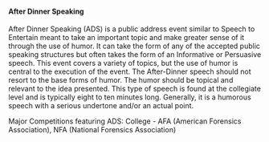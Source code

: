 ==== After Dinner Speaking ====
After Dinner Speaking (ADS) is a public address event similar to Speech to Entertain meant to take an important topic and make greater sense of it through the use of humor.  It can take the form of any of the accepted public speaking structures but often takes the form of an Informative or Persuasive speech. This event covers a variety of topics, but the use of humor is central to the execution of the event. The After-Dinner speech should not resort to the base forms of humor. The humor should be topical and relevant to the idea presented. This type of speech is found at the collegiate level and is typically eight to ten minutes long. Generally, it is a humorous speech with a serious undertone and/or an actual point.

Major Competitions featuring ADS: College - AFA (American Forensics Association), NFA (National Forensics Association)
{{Uncategorized|date=September 2007}}